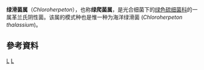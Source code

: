{{Automatic taxobox
| taxon = Chloroherpeton
| authority = Gibson,Pfennig and Waterbury，1984
| type_species = Chloroherpeton thalassium
| type_species_authority = Gibson et al. 1985 emend. Hahnke et al. 2016
}}
'''绿滑菌属'''（''Chloroherpeton''），也称'''绿爬菌属'''，是光合细菌下的[[绿色硫细菌科|绿色硫细菌科]]的一属革兰氏阴性菌。该属的模式种也是惟一种为海洋绿滑菌 (''Chloroherpeton thalassium'')。

==參考資料==
{{Reflist}}

{{Taxonbar}}
[[Category:1984年描述的分类群|L]]
[[Category:绿菌科|L]]
